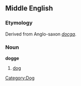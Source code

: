 ==Middle English==
===Etymology===
Derived from Anglo-saxon ''[[docga]]''.

===Noun===
'''dogge'''

#[[dog]] 

[[Category:Dog]]